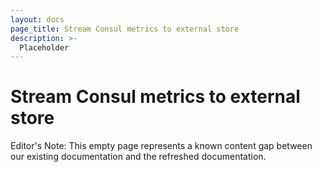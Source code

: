 ```yaml
---
layout: docs
page_title: Stream Consul metrics to external store
description: >-
  Placeholder
---
```


# Stream Consul metrics to external store

Editor's Note: This empty page represents a known content gap between our existing documentation and the refreshed documentation.